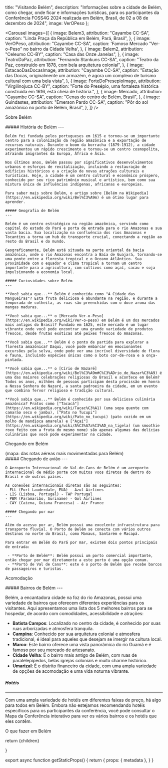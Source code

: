 

  title: "Visitando Belém",
  description: "Informações sobre a cidade de Belém, como chegar, onde ficar e informações turísticas, para os participantes da Conferência FOSS4G 2024 realizada em Belém, Brasil, de 02 a 08 de dezembro de 2024",
  image: VerOPeso
};

<Carousel
  images={[
    {
      image: Belem3,
      attribution: "Cayambe CC-SA",
      caption: "Linda Praça da República em Belém, Pará, Brasil",
    },
    {
      image: VerOPeso,
      attribution: "Cayambe CC-SA",
      caption: 'Famoso Mercado "Ver-o-Peso" no bairro da Cidade Velha',
    },
    {
      image: Belem2,
      attribution: "Celeumo CC-BY",
      caption: "Casa das Onze Janelas",
    },
    {
      image: TeatroDaPaz,
      attribution: "Fernando Stankuns CC-SA",
      caption:
        "Teatro da Paz, construído em 1878, com bela arquitetura colonial",
    },
    {
      image: EstacaoDasDocasImage,
      attribution: "Cayambe CC-SA",
      caption:
        "Estação das Docas, originalmente um armazém, é agora um complexo de turismo cultural com uma bela vista",
    },
    {
      image: ForteDoPresepioImage,
      attribution: "Virgilinojuca CC-BY",
      caption:
        "Forte do Presépio, uma fortaleza histórica construída em 1616, está cheia de história.",
    },
    {
      image: Mercado,
      attribution: "Cayambe CC-SA",
      caption: "Cenas do centro de Belém, Brasil",
    },
    {
      image: Guindastes,
      attribution: "Emerson Pardo CC-SA",
      caption: "Pôr do sol amazônico no porto de Belém, Brasil",
    },
  ]}
/>

<Heading bubble>Sobre Belém</Heading>

<div className="grid grid-cols-1 sm:grid-cols-2 gap-4">
  <div>
    ##### História de Belém
    ---

    Belém foi fundada pelos portugueses em 1615 e tornou-se um importante centro para a colonização da região amazônica e a exportação de recursos naturais. Durante o boom da borracha (1879-1912), a cidade experimentou um rápido crescimento e tornou-se um centro cosmopolita, atraindo imigrantes da Europa, África e Ásia.

    Nos últimos anos, Belém passou por significativos desenvolvimentos urbanos e esforços de revitalização, incluindo a restauração de edifícios históricos e a criação de novas atrações culturais e turísticas. Hoje, a cidade é um centro cultural e econômico próspero, conhecido por seu rico patrimônio musical e artístico, bem como sua mistura única de influências indígenas, africanas e europeias.

    Para saber mais sobre Belém, o artigo sobre [Belém na Wikipedia](https://en.wikipedia.org/wiki/Bel%C3%A9m) é um ótimo lugar para aprender.

    ##### Geografia de Belém
    ---

    Belém é um centro estratégico na região amazônica, servindo como capital do estado do Pará e porta de entrada para o rio Amazonas e sua vasta bacia. Sua localização na confluência dos rios Amazonas e Tocantins a torna um hub de transporte crucial, conectando a região ao resto do Brasil e do mundo.

    Geograficamente, Belém está situada na parte oriental da bacia amazônica, onde o rio Amazonas encontra a Baía de Guajará, tornando-se uma ponte entre a floresta tropical e o Oceano Atlântico. Sua proximidade com o equador e clima tropical a tornam um centro importante para a agricultura, com cultivos como açaí, cacau e soja impulsionando a economia local.
  </div>
  <div>
  
    ##### Curiosidades sobre Belém
    ---

    **Você sabia que...** Belém é conhecida como "A Cidade das Mangueiras"? Esta fruta deliciosa é abundante na região, e durante a temporada de colheita, as ruas são preenchidas com o doce aroma das mangas maduras.

    **Você sabia que...** o [Mercado Ver-o-Peso](https://en.wikipedia.org/wiki/Ver-o-peso) em Belém é um dos mercados mais antigos do Brasil? Fundado em 1625, este mercado é um lugar vibrante onde você pode encontrar uma grande variedade de produtos frescos, desde frutas exóticas até peixes frescos do Amazonas.

    **Você sabia que...** Belém é o ponto de partida para explorar a floresta amazônica? Daqui, você pode embarcar em emocionantes excursões pela selva, onde pode ver uma incrível diversidade de flora e fauna, incluindo espécies únicas como o boto cor-de-rosa e a onça-pintada.

    **Você sabia que...** o [Círio de Nazaré](https://en.wikipedia.org/wiki/Bel%C3%A9m#C%C3%ADrio_de_Nazar%C3%A9) é uma das maiores celebrações religiosas do Brasil e acontece em Belém? Todos os anos, milhões de pessoas participam desta procissão em honra a Nossa Senhora de Nazaré, a santa padroeira da cidade, em um evento que combina fervor religioso e tradição cultural.

    **Você sabia que...** Belém é conhecida por sua deliciosa culinária amazônica? Pratos como ["Tacacá"](https://en.wikipedia.org/wiki/Tacac%C3%A1) (uma sopa quente com camarão seco e jambu), ["Pato no Tucupi"](https://en.wikipedia.org/wiki/Pato_no_tucupi) (pato cozido em um molho de mandioca amarela) e ["Açaí"](https://en.wikipedia.org/wiki/A%C3%A7a%C3%AD_na_tigela) (um smoothie roxo feito com a fruta do mesmo nome) são apenas algumas das delícias culinárias que você pode experimentar na cidade.

  </div>

  
</div>

<Heading bubble>Chegando em Belém</Heading>

<div className="grid grid-cols-1 sm:grid-cols-2 gap-4">
  <div className="flex items-center justify-start flex-col">
   <GlobeMap />
   <div className="text-center italic text-sm">(mapa: das rotas aéreas mais movimentadas para Belém)</div>
  </div>
  <div>
    ##### Chegando de avião
    ---

    O Aeroporto Internacional de Val-de-Cans de Belém é um aeroporto internacional de médio porte com muitos voos diretos de dentro do Brasil e de outros países.

    As conexões internacionais diretas são as seguintes:
    - FLL (Fort Lauderdale, EUA) - Azul Airlines
    - LIS (Lisboa, Portugal) - TAP Portugal
    - PBM (Paramaribo, Suriname) - Gol Airlines
    - CAY (Caiena, Guiana Francesa) - Air France

    ##### Chegando por mar
    ---

    Além do acesso por ar, Belém possui uma excelente infraestrutura para transporte fluvial. O Porto de Belém se conecta com vários outros destinos no norte do Brasil, como Manaus, Santarém e Macapá.

    Para entrar em Belém do Pará por mar, existem dois pontos principais de entrada:

     - **Porto de Belém**: Belém possui um porto comercial importante, então chegar por mar diretamente a este porto é uma opção comum.
     - **Porto de Val de Cans**: este é o porto de Belém que recebe barcos de passageiros e turistas.

  </div>
</div>

<Heading bubble>Acomodação</Heading>

<div className="grid grid-cols-1 sm:grid-cols-2 gap-4">
  <div className="order-last 6xl:order-first">
   ##### Bairros de Belém
   ---

Belém, a encantadora cidade na foz do rio Amazonas, possui uma variedade de bairros que oferecem diferentes experiências para os visitantes. Aqui apresentamos uma lista dos 5 melhores bairros para se hospedar, de acordo com comodidades, acessibilidade e atrações:

- **Batista Campos**: Localizado no centro da cidade, é conhecido por suas ruas arborizadas e atmosfera tranquila.
- **Campina**: Conhecido por sua arquitetura colonial e atmosfera tradicional, é ideal para aqueles que desejam se imergir na cultura local.
- **Marco**: Este bairro oferece uma vista panorâmica do rio Guamá e é famoso por seu mercado de artesanato.
- **Cidade Velha**: É o bairro mais antigo de Belém, com ruas de paralelepípedos, belas igrejas coloniais e muito charme histórico.
- **Umarizal**: É o distrito financeiro da cidade, com uma ampla variedade de opções de acomodação e uma vida noturna vibrante.

##### Hotéis

---

Com uma ampla variedade de hotéis em diferentes faixas de preço, há algo para todos em Belém. Embora não estejamos recomendando hotéis específicos para os participantes da conferência, você pode consultar o <IntlLink href="/map">Mapa da Conferência</IntlLink> interativo para ver os vários bairros e os hotéis que eles contêm.

  </div>
  <div className="order-first 6xl:order-last">
<Carousel
  captions={true}
  images={[
    {
      image: PracaBatistaCampos,
      caption: "Linda Praça Batista Campos verde",
      attribution: "Luiz Pantoja CC-SA"
    },
    {
      image: CidadeVelha,
      caption: "Cidade Velha",
      attribution: "Lgjunior CC-SA"
    },
    {
      image: Architecture,
      caption: "Belíssima arquitetura colonial na Cidade Velha",
      attribution: "Celso Abreu CC-SA"
    },
    {
      image: PracaDoRelogio,
      caption: "Praça Siqueira Campos no bairro da Campina",
      attribution: "Cayambe CC-SA"
    },
    {
      image: AlmiranteBarroso,
      caption: "Avenida Almirante Barroso no bairro do Marco",
      attribution: "Roberto de vasconcel CC-SA"
    }
  ]}
/>
  </div>
</div>

<Heading bubble>O que fazer em Belém</Heading>

<div className="grid grid-cols-1 sm:grid-cols-2 gap-4">
  <div>
    <ForteDoPresepio />
  </div>

  <div>
    <EstacaoDasDocas />
  </div>

  <div>
    <MangalDasGarcas />
  </div>

  <div>
    <PalaceteBolonha />
  </div>

</div>

  return <MdxLayout metadata={metadata}>{children}</MdxLayout>

}

export async function getStaticProps() {
  return {
    props: {
      metadata
    },
  }
}
